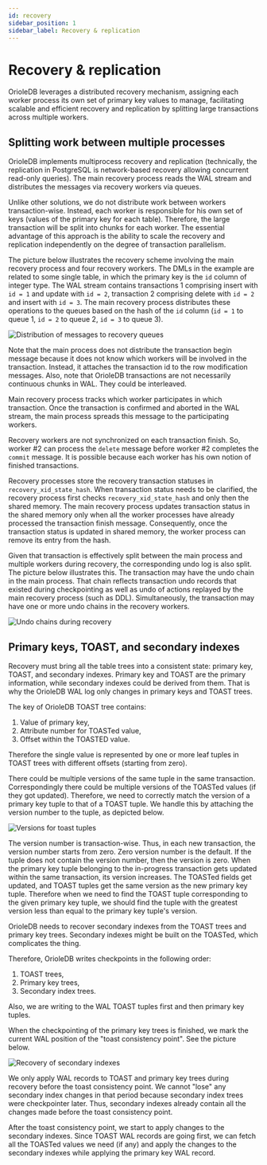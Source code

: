 ```yaml
---
id: recovery
sidebar_position: 1
sidebar_label: Recovery & replication
---
```


# Recovery & replication

OrioleDB leverages a distributed recovery mechanism, assigning each worker process its own set of primary key values to manage, facilitating scalable and efficient recovery and replication by splitting large transactions across multiple workers.

## Splitting work between multiple processes

OrioleDB implements multiprocess recovery and replication (technically, the replication in PostgreSQL is network-based recovery allowing concurrent read-only queries). The main recovery process reads the WAL stream and distributes the messages via recovery workers via queues.

Unlike other solutions, we do not distribute work between workers transaction-wise. Instead, each worker is responsible for his own set of keys (values of the primary key for each table). Therefore, the large transaction will be split into chunks for each worker. The essential advantage of this approach is the ability to scale the recovery and replication independently on the degree of transaction parallelism.

The picture below illustrates the recovery scheme involving the main recovery process and four recovery workers. The DMLs in the example are related to some single table, in which the primary key is the `id` column of integer type. The WAL stream contains transactions 1 comprising insert with `id = 1` and update with `id = 2`, transaction 2 comprising delete with `id = 2` and insert with `id = 3`. The main recovery process distributes these operations to the queues based on the hash of the `id` column (`id = 1` to queue 1, `id = 2` to queue 2, `id = 3` to queue 3).

![Distribution of messages to recovery queues](../images/recovery_distribute.svg)

Note that the main process does not distribute the transaction begin message because it does not know which workers will be involved in the transaction. Instead, it attaches the transaction id to the row modification messages. Also, note that OrioleDB transactions are not necessarily continuous chunks in WAL. They could be interleaved.

Main recovery process tracks which worker participates in which transaction. Once the transaction is confirmed and aborted in the WAL stream, the main process spreads this message to the participating workers.

Recovery workers are not synchronized on each transaction finish. So, worker #2 can process the `delete` message before worker #2 completes the `commit` message. It is possible because each worker has his own notion of finished transactions.

Recovery processes store the recovery transaction statuses in `recovery_xid_state_hash`. When transaction status needs to be clarified, the recovery process first checks `recovery_xid_state_hash` and only then the shared memory. The main recovery process updates transaction status in the shared memory only when all the worker processes have already processed the transaction finish message. Consequently, once the transaction status is updated in shared memory, the worker process can remove its entry from the hash.

Given that transaction is effectively split between the main process and multiple workers during recovery, the corresponding undo log is also split. The picture below illustrates this. The transaction may have the undo chain in the main process. That chain reflects transaction undo records that existed during checkpointing as well as undo of actions replayed by the main recovery process (such as DDL). Simultaneously, the transaction may have one or more undo chains in the recovery workers.

![Undo chains during recovery](../images/recovery_undo.svg)

## Primary keys, TOAST, and secondary indexes

Recovery must bring all the table trees into a consistent state: primary key, TOAST, and secondary indexes. Primary key and TOAST are the primary information, while secondary indexes could be derived from them. That is why the OrioleDB WAL log only changes in primary keys and TOAST trees.

The key of OrioleDB TOAST tree contains:

1.  Value of primary key,
2.  Attribute number for TOASTed value,
3.  Offset within the TOASTED value.

Therefore the single value is represented by one or more leaf tuples in TOAST trees with different offsets (starting from zero).

There could be multiple versions of the same tuple in the same transaction. Correspondingly there could be multiple versions of the TOASTed values (if they got updated). Therefore, we need to correctly match the version of a primary key tuple to that of a TOAST tuple. We handle this by attaching the version number to the tuple, as depicted below.

![Versions for toast tuples](../images/toast_version.svg)

The version number is transaction-wise. Thus, in each new transaction, the version number starts from zero. Zero version number is the default. If the tuple does not contain the version number, then the version is zero. When the primary key tuple belonging to the in-progress transaction gets updated within the same transaction, its version increases. The TOASTed fields get updated, and TOAST tuples get the same version as the new primary key tuple. Therefore when we need to find the TOAST tuple corresponding to the given primary key tuple, we should find the tuple with the greatest version less than equal to the primary key tuple's version.

OrioleDB needs to recover secondary indexes from the TOAST trees and primary key trees. Secondary indexes might be built on the TOASTed, which complicates the thing.

Therefore, OrioleDB writes checkpoints in the following order:

1.  TOAST trees,
2.  Primary key trees,
3.  Secondary index trees.

Also, we are writing to the WAL TOAST tuples first and then primary key tuples.

When the checkpointing of the primary key trees is finished, we mark the current WAL position of the "toast consistency point". See the picture below.

![Recovery of secondary indexes](../images/recovery_secondary_indexes.svg)

We only apply WAL records to TOAST and primary key trees during recovery before the toast consistency point. We cannot "lose" any secondary index changes in that period because secondary index trees were checkpointer later. Thus, secondary indexes already contain all the changes made before the toast consistency point.

After the toast consistency point, we start to apply changes to the secondary indexes. Since TOAST WAL records are going first, we can fetch all the TOASTed values we need (if any) and apply the changes to the secondary indexes while applying the primary key WAL record.
